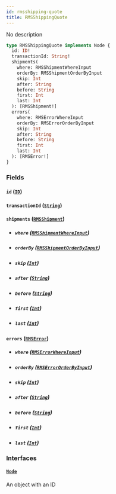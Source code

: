 ```yaml
---
id: rmsshipping-quote
title: RMSShippingQuote
---
```


No description

```graphql
type RMSShippingQuote implements Node {
  id: ID!
  transactionId: String!
  shipments(
    where: RMSShipmentWhereInput
    orderBy: RMSShipmentOrderByInput
    skip: Int
    after: String
    before: String
    first: Int
    last: Int
  ): [RMSShipment!]
  errors(
    where: RMSErrorWhereInput
    orderBy: RMSErrorOrderByInput
    skip: Int
    after: String
    before: String
    first: Int
    last: Int
  ): [RMSError!]
}
```

### Fields

#### `id` ([`ID`](../../order-view-service/scalars/id))

#### `transactionId` ([`String`](../../order-view-service/scalars/string))

#### `shipments` ([`RMSShipment`](../../order-view-service/objects/rmsshipment))

- ##### `where` ([`RMSShipmentWhereInput`](../../order-view-service/inputs/rmsshipment-where-input))

- ##### `orderBy` ([`RMSShipmentOrderByInput`](../../order-view-service/enums/rmsshipment-order-by-input))

- ##### `skip` ([`Int`](../../order-view-service/scalars/int))

- ##### `after` ([`String`](../../order-view-service/scalars/string))

- ##### `before` ([`String`](../../order-view-service/scalars/string))

- ##### `first` ([`Int`](../../order-view-service/scalars/int))

- ##### `last` ([`Int`](../../order-view-service/scalars/int))

#### `errors` ([`RMSError`](../../order-view-service/objects/rmserror))

- ##### `where` ([`RMSErrorWhereInput`](../../order-view-service/inputs/rmserror-where-input))

- ##### `orderBy` ([`RMSErrorOrderByInput`](../../order-view-service/enums/rmserror-order-by-input))

- ##### `skip` ([`Int`](../../order-view-service/scalars/int))

- ##### `after` ([`String`](../../order-view-service/scalars/string))

- ##### `before` ([`String`](../../order-view-service/scalars/string))

- ##### `first` ([`Int`](../../order-view-service/scalars/int))

- ##### `last` ([`Int`](../../order-view-service/scalars/int))

### Interfaces

#### [`Node`](../../order-view-service/interfaces/node)

An object with an ID
